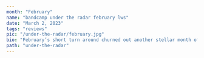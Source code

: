 ---
month: "February"
name: "bandcamp under the radar february lws"
date: "March 2, 2023"
tags: "reviews"
pic: "/under-the-radar/february.jpg"
bio: "February’s short turn around churned out another stellar month of releases within clubland. Here are some of our standout picks amid some heat that you may have missed out on…"
path: "under-the-radar"
---

<Content
  pic="/under-the-radar/february/1.png"
  title="‘Pigs Do Fly’ by Fear-E (Super Rhythm Trax)"
  link="superrhythmtrax.bandcamp.com/album/pigs-do-fly-ep"
  description="Floating yet forceful electro from the ever reliable Fear-E. A master or the raw club sound, ‘Pigs Do Fly’ exemplifies just that as the Glaswegian delivers 4 no-nonsense basement tracks."
  standout="‘Colonel’"
  tags="#acid #electro #bass #808"
/>

<Content
  pic="/under-the-radar/february/2.png"
  title="‘Tales From A Crazy Patch Part 2’ by Iwou (Late Night Skanking)"
  link="latenightskanking.bandcamp.com/album/tales-from-a-crazy-patch-part-2-ep?from=fanpub_fnb"
  description="Well-polished house grooves from the Iwou trio. Fitting for those deeper warm up sets and early morning scenarios be it in the club or the gaff. Mind you, there’s still plenty of groove in there."
  standout="‘33beat (VIP mix)’"
  tags="#deephouse #groove #minimal #electro"
/>

<Content
  pic="/under-the-radar/february/3.png"
  title="‘Detroit Legacy Vol. 1’ by HC Records"
  link="hcrecords.bandcamp.com/album/detroit-legacy-vol-1-hcr016"
  description="Valencia-based HC Records pay homage to the Motor city, gathering artists from around the world to capture the influence of the Detroit legacy. Deep house, techno, and electro galore from the likes of N-Ter, Alex Martín and more."
  standout="‘Remove Police’ by The Bandit"
  tags="#electro #house #techno #neodetroit"
/>

<Content
  pic="/under-the-radar/february/4.png"
  title="‘A Philosophy of Tracking’ by Legowelt"
  link="legowelt.bandcamp.com/album/a-philosophy-of-tracking"
  description="Dutch electro technician Legowelt shares his 2021 vinyl LP into the digital world. The production consists of 10 tracks all made with the Polyend TRACKER Legowelt edition, an instrument definitive in the launch of many cult dance movements including jungle, gabber, and breakcore. ‘A Philosophy of Tracking’ is a dreamy electro voyage that takes some detours along the way through ambient and even some jungle tones."
  standout="‘Waldabstraktion Mverb Flange’"
  tags="#electro #sequencer #ambient #acid"
/>

<Content
  pic="/under-the-radar/february/5.png"
  title="‘Gumdrop’ by Product Toss (Hang Tough)"
  link="hangtough.bandcamp.com/album/gumdrop"
  description="Newcastle’s Product Toss delivers another stellar release of sub zero bass runs on the Glasgow based Hang Tough. Dubby/ dancehall techno, call it what you will. PT’s tightly-knit grooves and warping bass pallets manufacture a soundsystem friendly atmosphere at all times, and that Wheelman remix ain't no push over either."
  standout="‘No, Please’"
  tags="#dubtechno #dancehall #bass"
/>

<Content
  pic="/under-the-radar/february/6.png"
  title="‘Minha Vida’ by Martinelli"
  link="martinelli.bandcamp.com/album/minha-vida"
  description="Full throttle hardware powered electro and techno cuts from Sao Paolo’s Martinelli. The Brazilian finds a new gear in these tracks with intensifying synth progressions and head turning kicks and stabs."
  standout="‘Minha Vida’"
  tags="#electro #techno #hardgroove"
/>

<Content
  pic="/under-the-radar/february/7.png"
  title="‘NEWBEATPACK4EMBY EP’ by Rory Sweeney & EMBY"
  link="rory2.bandcamp.com/album/newbeatpack4emby-ep"
  description="A parting glass between the 2 frequent collaborators, EMBY laces up his typically poignant lyrics on Rory Sweeney’s grime instrumentals and slugged out soul and US hip hop samples as the former starts a new chapter in Manchester. This was all recorded and released within a day in Sweeney’s gaff. Impromptu slappers!"
  standout="‘All My Life’"
  tags="#hiphop #grime #diy"
/>

<Content
  pic="/under-the-radar/february/8.png"
  title="‘Five Hundred/ Hedges’ by LWS (Matrice Recordings)"
  link="matricerecordings.bandcamp.com/album/five-hundred-hedges"
  description="A name popping up more and more it seems, LWS initializes the next installment of his own Matrice Recordings with the double edged sword of ‘Five Hundred/ Hedges’. As per, the young Scot brings the heat with his ever-dynamic trinkety UK techno sound. Gaining somewhat of a cult following within Bandcamp circles, his releases are continually being thrown into the ‘buy on sight’ category. Try and keep up with this talent if you can!"
  standout="‘Hedges’"
  tags="#uktechno #bass #dub"
/>

<Content
  pic="/under-the-radar/february/9.png"
  title="‘SUBASTRAL INFATUATION’ by YTP (Crazed Behaviour)"
  link="crazedbehaviour.bandcamp.com/album/subastral-infatuation"
  description="No one does it quite like YTP these days in the electro sphere. A consistently sharp producer who has perfected that ever so fine balance of keeping the groove within his electro punches. Like a saber toothed hound that just wants to play catch. Fellow Tayporter J Wax joins in on ‘COMPUTER TALK’’ alongside Jensen Interceptor who stands in for a remix feature on ‘FIND THE PATH’."
  standout="‘CONTINUUM’"
  tags="#electro #hardcore #808"
/>

<Content
  pic="/under-the-radar/february/10.png"
  title="‘The Big Fat Acid Machine’ by Rickey Mourke"
  link="rickeymourke.bandcamp.com/album/the-big-fat-acid-machine"
  description="Underground speeder Rickey Mourke transfers their usual bag of tricks through the ‘Big Fat Acid Machine’. Hard groove acidic racers featuring jersey squeaks, sensual vocals and some familiar RnB sampling."
  standout="‘V2’"
  tags="#hardgroove #techno #acid"
/>

<Content
  pic="/under-the-radar/february/11.png"
  title="‘Moonquake EP’ by LUXE & Tom Place (Dansu Discs)"
  link="tomplace.bandcamp.com/album/moonquake-ep"
  description="The crafty alliance of LUXE and Tom Place execute the perfect blend of electro, breaks and rave on ‘Moonquake’ featuring a helping dose of jungle from the ever vibrant Angel D’Lite who holds up on remix duties."
  standout="‘Polarities’"
  tags="#electro #breakbeat #rave"
/>

<Content
  pic="/under-the-radar/february/12.png"
  title="‘Molten Drum’ by Lurka"
  link="lurka.bandcamp.com/album/molten-drum"
  description="In a new age of translucent Bristolian sound that has been notably championed by Timedance and Livity Sound, Lurka steps up to those heights with a junction of otherworldly half time, hard drum, gqom, and speed bass, amongst many other suitable adjectives. The end result is quite bloody frightening…"
  standout="The whole thing, trust."
  tags="#bass #uk #harddrum"
/>

<Content
  pic="/under-the-radar/february/13.png"
  title="‘Arma Edits: Past Edition 2’ by Arma"
  link="armasounds.bandcamp.com/album/arma-edits-past-edition-2"
  description="Lord of the edit dance, Arma chucks out another re-running of previously time-limited releases on ‘Past Edition 2’. Fun club edits amassing reggaeton, tribal, US club, hard drum, and of course, FUNKY."
  standout="‘Baby Trak’"
  tags="#jersey #club #edits #funky"
/>

<Content
  pic="/under-the-radar/february/14.png"
  title="‘ACIL | Urgent Solidarity Music’ by Radio Chiguiro"
  link="radiochiguiro.bandcamp.com/album/acil-urgent-solidarity-music"
  description="Parisian webradio station and label Radio Chiguiro gathers 54 artists from 28 different countries in aid of the emergency appeal for those affected by the earthquakes in Turkey and Syria. 
Brought together in just 4 days, the compilation travels through Latin club sounds from acts based across all continents for a vital cause."
  tags="#latindance #funky #compilation #earthquakeappeal"
/>

<Content
  pic="/under-the-radar/february/15.png"
  title="Hiedrah Presents ‘Mantris Nikkita’ (HiedraH Club de Baile)"
  link="hiedrah.bandcamp.com/album/mantris-nikkita"
  description="Hyperpop, reggaeton and baile fusions from Mantris Nikkita’s debut feature on Argentine label HiedraH Club de Baile, backed by productions from JAIJU and Meka. This is quickly becoming one of our favourite labels, exploring the many depths of Latin club."
  standout="‘Las Tiburones’"
  tags="#reggaeton #latinclub #baile"
/>

<Content
  pic="/under-the-radar/february/16.png"
  title="Out Of My Head EP by New Spectrum (Diynamic Music)"
  link="diynamic.bandcamp.com/album/out-of-my-head-ep"
  description="Hamburg label, Diynamic music, release this energetic EP from Irish-born, Berlin-based producer New Spectrum. After retiring the Brame&Hamo project, New Spectrum goes it alone with a powerful club-ready sound that’ll get the dancefloor groovin’."
  standout="‘Out Of My Mind’"
  tags="#techno #club #edits #funky"
/>

<Content
  pic="/under-the-radar/february/17.png"
  title="‘Funky Zeit’ by WE ROB RAVE (Das Booty)"
  link="dasbootyrave.bandcamp.com/album/funky-zeit"
  description="Typical rioting rave energy from the Das Booty imprint as Polish hardcore duo WE ROB RAVE explore acidic bass pallets through rave and footwork rhythms. We were on board with this for the EP cover alone!"
  standout="‘HIYAAH’"
  tags="#rave #electro #hardcore"
/>

<Content
  pic="/under-the-radar/february/18.png"
  title="‘LI$033 - The Greatest Hits Series 4’’ by low income $quad"
  link="lowincomesquad.bandcamp.com/album/li-033"
  description="Croatian purveyors of electro, ghetto tech and harcore, the low income $quad introduce the fourth edition of their Greatest Hits series with yet another plethora of rave hard chews. 23 tracks from global acts featuring spectrum, INTRUDER.WAV, Nasty King Kurl, & more."
  standout="‘energii’ by 27angels"
  tags="#rave #electro #hardcore #ghettotech"
/>

<Content
  pic="/under-the-radar/february/19.png"
  title="Wing Theory Part III by Tom Jarmey (Wing Theory)"
  link="tomjarmey.bandcamp.com/album/wing-theory-part-iii"
  description="Spacious, Ethereal, Trippy. Tom Jarmey’s new electronic EP finds a new territory between club electronica and atmospheric sounds. Imagining where we are when we‘re listening to these tracks, ‘Piraka’ is the perfect track to hear played at a festival, while ‘Bad Fruit’ is perfect for dark nightclubs, while ‘meditations’ is perfect for eyes-closed headphone listens."
  standout="‘Meditations’"
  tags="#trance #dubstep #triphop #jungle"
/>

<Content
  pic="/under-the-radar/february/20.png"
  title="‘PRESSURE’ by TYGAPAW"
  link="tygapaw.bandcamp.com/track/pressure"
  description="Exactly as described, this a Detroit-esque pressure cooker from the influential TYGAPAW. A club weapon that intensifies with its whaling sirens and tripped out vocal snippets."
  tags="#techno #detroit #rave"
/>

<Content
  pic="/under-the-radar/february/21.png"
  title="‘SOUL COMPACTOR’ by AKAFAE (DEATHBYSHEEP RECORDS)"
  link="deathbysheep.com/album/soul-compactor"
  description="The soundtrack to a year in the life of AKAFAE, ‘SOUL COMPACTOR’ is an endearing trip through emotive club designed through the lens of the artist's self experiences and changes. Labeled as a ‘self portrait’ by AKAFAE themself, the New York based act channels sounds of uplifting eurotrance, tripped out breakbeats, soothing ambient and constructive field recordings."
  standout="‘BANE OF MY EXISTENCE’"
  tags="#trance #breakbeat #ambient #euro"
/>

<Content
  pic="/under-the-radar/february/22.png"
  title="‘Continual/ World Problem’ by Foans (audio bambino)"
  link="audiobambino.bandcamp.com/album/foans-continual-word-problem"
  description="Dreamy sonic scapes coming out of Montreal as Foans voyages through micron bass and splashing acidic electro on the audio bambino label. Running on fun provoking 2 step and break rhythms, there is a real caressing feel within the tracks with bolstering remixes from Sport DJ and 11ai."
  standout="‘World Problem (Sport DJ Remix)’"
  tags="#breaks #electronica #2step"
/>

<Content
  pic="/under-the-radar/february/23.png"
  title="‘Sextrance Worldwide Compilation Vol. 2’ by Dismiss Yourself Sextrance Worldwide Compilation Vol. 2 | Various Artists | Dismiss Yourself"
  link="dismissyourself.bandcamp.com/album/sextrance-worldwide-compilation-vol-2"
  description="One for the hardtrance, breakcore and nightcore contingents, LA based imprint Dismiss Yourself announces the 2nd installment of their Sextrance Worldwide compilation series with an abundance of freaky floorfillers."
  standout="‘20220704 2’ by sienna sleep"
  tags="#hardtrance #breakcore #nightcore #hardcore"
/>

<Content
  pic="/under-the-radar/february/24.png"
  title="‘Gore Tek 2’ by Hyas (Le Ciel Records) Gore Tek 2 | Hyas | Le Ciel Records"
  link="lecielrecords.bandcamp.com/album/gore-tek-2"
  description="Lyon native Hyas brings the bass on ‘Gore Tek 2’ with some heavy weighted 2 steppers, jungle & footwork fusions, and a slight dip into the electro waters."
  standout="‘Spinning Benz’"
  tags="#footwork #bass #electro #france "
/>
